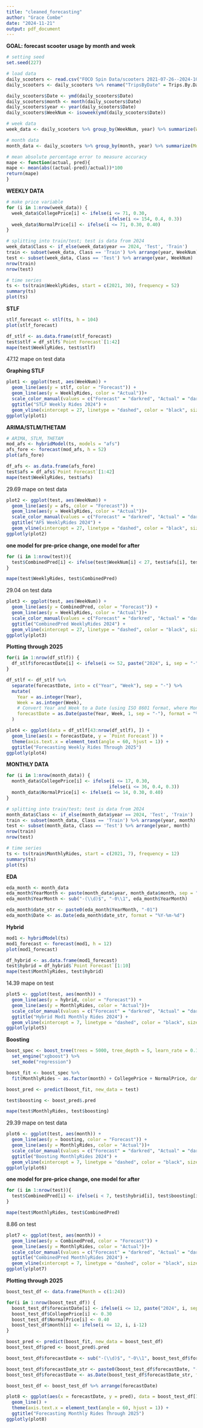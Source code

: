 ```yaml
---
title: "cleaned_forecasting"
author: "Grace Combe"
date: "2024-11-21"
output: pdf_document
---
```


**GOAL: forecast scooter usage by month and week**
```r
# setting seed
set.seed(227)
```

```r
# load data
daily_scooters <- read.csv("FOCO Spin Data/scooters 2021-07-26--2024-10-17-analyze-trips_by_date.csv")
daily_scooters <- daily_scooters %>% rename("TripsByDate" = Trips.By.Date...Starts...Spin...Scooters)

daily_scooters$Date <- ymd(daily_scooters$Date)
daily_scooters$month <- month(daily_scooters$Date)
daily_scooters$year <- year(daily_scooters$Date)
daily_scooters$WeekNum <- isoweek(ymd(daily_scooters$Date))

# week data
week_data <- daily_scooters %>% group_by(WeekNum, year) %>% summarize(WeeklyRides = sum(TripsByDate)) %>% arrange(year, WeekNum)

# month data
month_data <- daily_scooters %>% group_by(month, year) %>% summarize(MonthlyRides = sum(TripsByDate)) %>% arrange(year, month)
```

```r
# mean absolute percentage error to measure accuracy
mape <- function(actual, pred){
mape <- mean(abs((actual-pred)/actual))*100
return(mape)
}
```

**WEEKLY DATA**
```r
# make price variable
for (i in 1:nrow(week_data)) {
  week_data$CollegePrice[i] <- ifelse(i <= 71, 0.30, 
                                      ifelse(i <= 154, 0.4, 0.3))
  week_data$NormalPrice[i] <- ifelse(i <= 71, 0.30, 0.40)
}
```

```r
# splitting into train/test; test is data from 2024
week_data$Class <- if_else(week_data$year == 2024, 'Test', 'Train')
train <- subset(week_data, Class == 'Train') %>% arrange(year, WeekNum)
test <- subset(week_data, Class == 'Test') %>% arrange(year, WeekNum)
nrow(train)
nrow(test)
```

```r
# time series
ts <- ts(train$WeeklyRides, start = c(2021, 30), frequency = 52)
summary(ts)
plot(ts)
```

**STLF**
```r
stlf_forecast <- stlf(ts, h = 104)
plot(stlf_forecast)
```

```r
df_stlf <- as.data.frame(stlf_forecast)
test$stlf = df_stlf$`Point Forecast`[1:42]
mape(test$WeeklyRides, test$stlf)
```
47.12 mape on test data

**Graphing STLF**
```r
plot1 <- ggplot(test, aes(WeekNum)) +
  geom_line(aes(y = stlf, color = "Forecast")) +
  geom_line(aes(y = WeeklyRides, color = "Actual"))+
  scale_color_manual(values = c("Forecast" = "darkred", "Actual" = "darkblue")) +
  ggtitle("STLF Weekly Rides 2024") +
  geom_vline(xintercept = 27, linetype = "dashed", color = "black", size = 0.5)
ggplotly(plot1)
```

**ARIMA/STLM/THETAM**
```r
# ARIMA, STLM, THETAM
mod_afs <- hybridModel(ts, models = "afs")
afs_fore <- forecast(mod_afs, h = 52)
plot(afs_fore)
```

```r
df_afs <- as.data.frame(afs_fore)
test$afs = df_afs$`Point Forecast`[1:42]
mape(test$WeeklyRides, test$afs)
```
29.69 mape on test data

```r
plot2 <- ggplot(test, aes(WeekNum)) +
  geom_line(aes(y = afs, color = "Forecast")) +
  geom_line(aes(y = WeeklyRides, color = "Actual"))+
  scale_color_manual(values = c("Forecast" = "darkred", "Actual" = "darkblue")) +
  ggtitle("AFS WeeklyRides 2024") +
  geom_vline(xintercept = 27, linetype = "dashed", color = "black", size = 0.5)
ggplotly(plot2)
```

**one model for pre-price change, one model for after**
```r
for (i in 1:nrow(test)){
  test$CombinedPred[i] <- ifelse(test$WeekNum[i] < 27, test$afs[i], test$stlf[i])
}
```

```r
mape(test$WeeklyRides, test$CombinedPred)
```
29.04 on test data

```r
plot3 <- ggplot(test, aes(WeekNum)) +
  geom_line(aes(y = CombinedPred, color = "Forecast")) +
  geom_line(aes(y = WeeklyRides, color = "Actual"))+
  scale_color_manual(values = c("Forecast" = "darkred", "Actual" = "darkblue")) +
  ggtitle("CombinedPred WeeklyRides 2024") +
  geom_vline(xintercept = 27, linetype = "dashed", color = "black", size = 0.5)
ggplotly(plot3)
```

**Plotting through 2025**
```r
for(i in 1:nrow(df_stlf)) {
  df_stlf$forecastDate[i] <- ifelse(i <= 52, paste("2024", i, sep = "-"), paste("2025", i - 52, sep = "-"))
}
```

```r
df_stlf <- df_stlf %>%
  separate(forecastDate, into = c("Year", "Week"), sep = "-") %>%
  mutate(
    Year = as.integer(Year),
    Week = as.integer(Week),
    # Convert Year and Week to a Date (using ISO 8601 format, where Monday is the first day of the week)
    forecastDate = as.Date(paste(Year, Week, 1, sep = "-"), format = "%Y-%U-%u")
  )
```

```r
plot4 <- ggplot(data = df_stlf[43:nrow(df_stlf), ]) +
  geom_line(aes(x = forecastDate, y = `Point Forecast`)) +
  theme(axis.text.x = element_text(angle = 60, hjust = 1)) +
  ggtitle("Forecasting Weekly Rides Through 2025")
ggplotly(plot4)
```



**MONTHLY DATA**
```r
for (i in 1:nrow(month_data)) {
  month_data$CollegePrice[i] <- ifelse(i <= 17, 0.30, 
                                      ifelse(i <= 36, 0.4, 0.3))
  month_data$NormalPrice[i] <- ifelse(i <= 14, 0.30, 0.40)
}
```

```r
# splitting into train/test; test is data from 2024
month_data$Class <- if_else(month_data$year == 2024, 'Test', 'Train')
train <- subset(month_data, Class == 'Train') %>% arrange(year, month)
test <- subset(month_data, Class == 'Test') %>% arrange(year, month)
nrow(train)
nrow(test)
```

```r
# time series
ts <- ts(train$MonthlyRides, start = c(2021, 7), frequency = 12)
summary(ts)
plot(ts)
```

**EDA**
```r
eda_month <- month_data
eda_month$YearMonth <- paste(month_data$year, month_data$month, sep = "-")
eda_month$YearMonth <- sub("-(\\d)$", "-0\\1", eda_month$YearMonth)
```

```r
eda_month$date_str <- paste0(eda_month$YearMonth, "-01")
eda_month$Date <- as.Date(eda_month$date_str, format = "%Y-%m-%d")
```

**Hybrid**
```r
mod1 <- hybridModel(ts)
mod1_forecast <- forecast(mod1, h = 12)
plot(mod1_forecast)
```

```r
df_hybrid <- as.data.frame(mod1_forecast)
test$hybrid = df_hybrid$`Point Forecast`[1:10]
mape(test$MonthlyRides, test$hybrid)
```
14.39 mape on test

```r
plot5 <- ggplot(test, aes(month)) +
  geom_line(aes(y = hybrid, color = "Forecast")) +
  geom_line(aes(y = MonthlyRides, color = "Actual"))+
  scale_color_manual(values = c("Forecast" = "darkred", "Actual" = "darkblue")) +
  ggtitle("Hybrid Mod1 Monthly Rides 2024") +
  geom_vline(xintercept = 7, linetype = "dashed", color = "black", size = 0.5)
ggplotly(plot5)
```

**Boosting**
```r
boost_spec <- boost_tree(trees = 5000, tree_depth = 5, learn_rate = 0.1) %>% #0.1 about the same as 0.01
  set_engine("xgboost") %>% 
  set_mode("regression")

boost_fit <- boost_spec %>% 
  fit(MonthlyRides ~ as.factor(month) + CollegePrice + NormalPrice, data = train)

boost_pred <- predict(boost_fit, new_data = test)

test$boosting <- boost_pred$.pred
```

```r
mape(test$MonthlyRides, test$boosting)
```
29.39 mape on test data

```r
plot6 <- ggplot(test, aes(month)) +
  geom_line(aes(y = boosting, color = "Forecast")) +
  geom_line(aes(y = MonthlyRides, color = "Actual"))+
  scale_color_manual(values = c("Forecast" = "darkred", "Actual" = "darkblue")) +
  ggtitle("Boosting MonthlyRides 2024") +
  geom_vline(xintercept = 7, linetype = "dashed", color = "black", size = 0.5)
ggplotly(plot6)
```

**one model for pre-price change, one model for after**
```r
for (i in 1:nrow(test)){
  test$CombinedPred[i] <- ifelse(i < 7, test$hybrid[i], test$boosting[i])
}
```

```r
mape(test$MonthlyRides, test$CombinedPred)
```
8.86 on test

```r
plot7 <- ggplot(test, aes(month)) +
  geom_line(aes(y = CombinedPred, color = "Forecast")) +
  geom_line(aes(y = MonthlyRides, color = "Actual"))+
  scale_color_manual(values = c("Forecast" = "darkred", "Actual" = "darkblue")) +
  ggtitle("CombinedPred MonthlyRides 2024") +
  geom_vline(xintercept = 7, linetype = "dashed", color = "black", size = 0.5)
ggplotly(plot7)
```

**Plotting through 2025**
```r
boost_test_df <- data.frame(Month = c(1:24))

for(i in 1:nrow(boost_test_df)) {
  boost_test_df$forecastDate[i] <- ifelse(i <= 12, paste("2024", i, sep = "-"), paste("2025", i - 12, sep = "-"))
  boost_test_df$CollegePrice[i] <- 0.30
  boost_test_df$NormalPrice[i] <- 0.40
  boost_test_df$month[i] <- ifelse(i <= 12, i, i-12)
}
```

```r
boost_pred <- predict(boost_fit, new_data = boost_test_df)
boost_test_df$pred <- boost_pred$.pred
```

```r
boost_test_df$forecastDate <- sub("-(\\d)$", "-0\\1", boost_test_df$forecastDate)
```

```r
boost_test_df$forecastDate_str <- paste0(boost_test_df$forecastDate, "-01")
boost_test_df$forecastDate <- as.Date(boost_test_df$forecastDate_str, format = "%Y-%m-%d")
```
```r
boost_test_df <- boost_test_df %>% arrange(forecastDate)
```

```r
plot8 <- ggplot(aes(x = forecastDate, y = pred), data = boost_test_df[11:nrow(boost_test_df), ]) +
  geom_line() +
  theme(axis.text.x = element_text(angle = 60, hjust = 1)) +
  ggtitle("Forecasting Monthly Rides Through 2025")
ggplotly(plot8)
```

